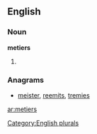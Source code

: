 
==English==

===Noun===
'''metiers'''

# {{plural of|[[metier]]}}

===Anagrams===
* [[meister#English|meister]], [[reemits#English|reemits]], [[tremies#English|tremies]]

[[Category:English plurals]]

[[ar:metiers]]